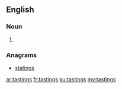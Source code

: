 ==English==

===Noun===
{{head|en|plural}}

# {{plural of|tasting|lang=en|nocat=1}}

===Anagrams===
* [[statings#English|statings]]

[[ar:tastings]]
[[fr:tastings]]
[[ku:tastings]]
[[my:tastings]]